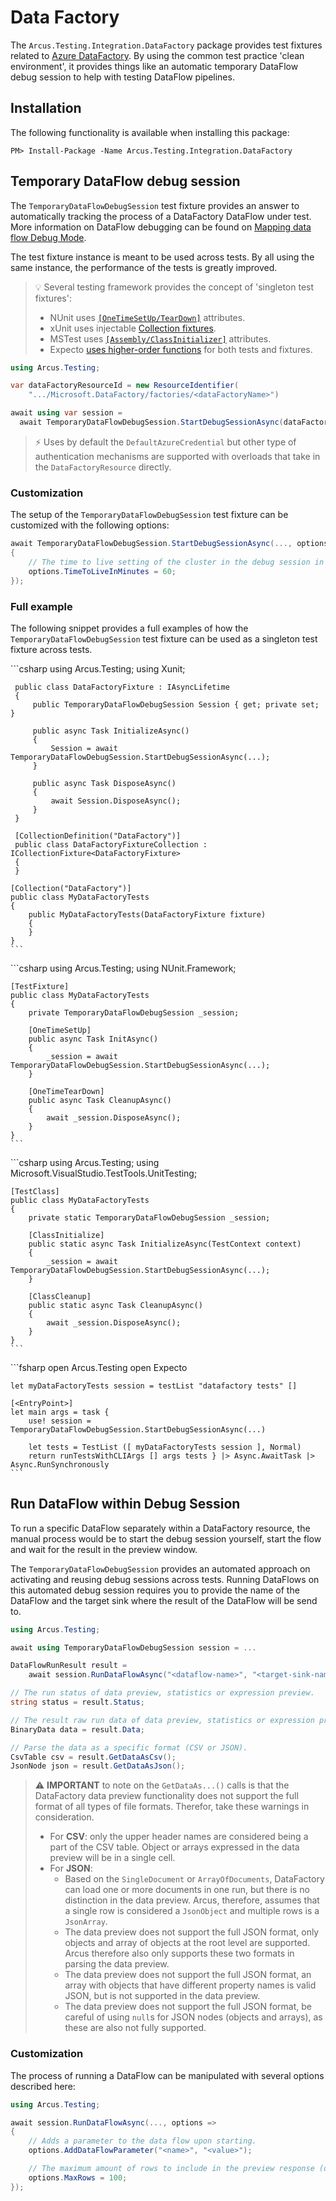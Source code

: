 
# Data Factory
The `Arcus.Testing.Integration.DataFactory` package provides test fixtures related to [Azure DataFactory](https://learn.microsoft.com/en-us/azure/data-factory/introduction). By using the common test practice 'clean environment', it provides things like an automatic temporary DataFlow debug session to help with testing DataFlow pipelines.

## Installation
The following functionality is available when installing this package:

```shell
PM> Install-Package -Name Arcus.Testing.Integration.DataFactory
```

## Temporary DataFlow debug session
The `TemporaryDataFlowDebugSession` test fixture provides an answer to automatically tracking the process of a DataFactory DataFlow under test. More information on DataFlow debugging can be found on [Mapping data flow Debug Mode](https://learn.microsoft.com/en-us/azure/data-factory/concepts-data-flow-debug-mode?tabs=data-factory).

The test fixture instance is meant to be used across tests. By all using the same instance, the performance of the tests is greatly improved.

> 💡 Several testing framework provides the concept of 'singleton test fixtures':
> * NUnit uses [`[OneTimeSetUp/TearDown]`](https://docs.nunit.org/articles/nunit/writing-tests/attributes/onetimesetup.html) attributes.
> * xUnit uses injectable [Collection fixtures](https://xunit.net/docs/shared-context).
> * MSTest uses [`[Assembly/ClassInitializer]`](https://learn.microsoft.com/en-us/visualstudio/test/using-microsoft-visualstudio-testtools-unittesting-members-in-unit-tests?view=vs-2022#attributes-used-to-provide-initialization-and-cleanups) attributes.
> * Expecto [uses higher-order functions](https://www.codit.eu/blog/writing-flexible-integration-tests-with-f-expecto/) for both tests and fixtures.

```csharp
using Arcus.Testing;

var dataFactoryResourceId = new ResourceIdentifier(
    ".../Microsoft.DataFactory/factories/<dataFactoryName>")

await using var session = 
  await TemporaryDataFlowDebugSession.StartDebugSessionAsync(dataFactoryResourceId, logger);
```

> ⚡ Uses by default the `DefaultAzureCredential` but other type of authentication mechanisms are supported with overloads that take in the `DataFactoryResource` directly.

### Customization
The setup of the `TemporaryDataFlowDebugSession` test fixture can be customized with the following options: 

```csharp
await TemporaryDataFlowDebugSession.StartDebugSessionAsync(..., options =>
{
    // The time to live setting of the cluster in the debug session in minutes (default: 90 minutes).
    options.TimeToLiveInMinutes = 60;
});
```

### Full example
The following snippet provides a full examples of how the `TemporaryDataFlowDebugSession` test fixture can be used as a singleton test fixture across tests.

<Tabs>
  <TabItem value="xunit" label="xUnit" default>
    ```csharp
    using Arcus.Testing;
    using Xunit;
    
     public class DataFactoryFixture : IAsyncLifetime
     {
         public TemporaryDataFlowDebugSession Session { get; private set; }
    
         public async Task InitializeAsync()
         {
             Session = await TemporaryDataFlowDebugSession.StartDebugSessionAsync(...);
         }
    
         public async Task DisposeAsync()
         {
             await Session.DisposeAsync();
         }
     }
    
     [CollectionDefinition("DataFactory")]
     public class DataFactoryFixtureCollection : ICollectionFixture<DataFactoryFixture>
     {
     }
    
    [Collection("DataFactory")]
    public class MyDataFactoryTests
    {
        public MyDataFactoryTests(DataFactoryFixture fixture)
        {
        }
    }
    ```
  </TabItem>
  <TabItem value="nunit" label="NUnit">
    ```csharp
    using Arcus.Testing;
    using NUnit.Framework;
  
    [TestFixture]
    public class MyDataFactoryTests
    {
        private TemporaryDataFlowDebugSession _session;
  
        [OneTimeSetUp]
        public async Task InitAsync()
        {
            _session = await TemporaryDataFlowDebugSession.StartDebugSessionAsync(...);
        }
  
        [OneTimeTearDown]
        public async Task CleanupAsync()
        {
            await _session.DisposeAsync();
        }
    }
    ```
  </TabItem>
  <TabItem value="mstest" label="MSTest">
    ```csharp
    using Arcus.Testing;
    using Microsoft.VisualStudio.TestTools.UnitTesting;

    [TestClass]
    public class MyDataFactoryTests
    {
        private static TemporaryDataFlowDebugSession _session;

        [ClassInitialize]
        public static async Task InitializeAsync(TestContext context)
        {
            _session = await TemporaryDataFlowDebugSession.StartDebugSessionAsync(...);
        }

        [ClassCleanup]
        public static async Task CleanupAsync()
        {
            await _session.DisposeAsync();
        }
    } 
    ```
  </TabItem>
  <TabItem value="expecto" label="Expecto">
    ```fsharp
    open Arcus.Testing
    open Expecto

    let myDataFactoryTests session = testList "datafactory tests" []

    [<EntryPoint>]
    let main args = task {
        use! session = TemporaryDataFlowDebugSession.StartDebugSessionAsync(...)

        let tests = TestList ([ myDataFactoryTests session ], Normal)
        return runTestsWithCLIArgs [] args tests } |> Async.AwaitTask |> Async.RunSynchronously
    ```
  </TabItem>
</Tabs>

## Run DataFlow within Debug Session
To run a specific DataFlow separately within a DataFactory resource, the manual process would be to start the debug session yourself, start the flow and wait for the result in the preview window.

The `TemporaryDataFlowDebugSession` provides an automated approach on activating and reusing debug sessions across tests. Running DataFlows on this automated debug session requires you to provide the name of the DataFlow and the target sink where the result of the DataFlow will be send to.

```csharp
using Arcus.Testing;

await using TemporaryDataFlowDebugSession session = ...

DataFlowRunResult result = 
    await session.RunDataFlowAsync("<dataflow-name>", "<target-sink-name>");

// The run status of data preview, statistics or expression preview.
string status = result.Status;

// The result raw run data of data preview, statistics or expression preview.
BinaryData data = result.Data;

// Parse the data as a specific format (CSV or JSON).
CsvTable csv = result.GetDataAsCsv();
JsonNode json = result.GetDataAsJson();
```

> ⚠️ **IMPORTANT** to note on the `GetDataAs...()` calls is that the DataFactory data preview functionality does not support the full format of all types of file formats. Therefor, take these warnings in consideration.
> * For **CSV**: only the upper header names are considered being a part of the CSV table. Object or arrays expressed in the data preview will be in a single cell.
> * For **JSON**:
>   * Based on the `SingleDocument` or `ArrayOfDocuments`, DataFactory can load one or more documents in one run, but there is no distinction in the data preview. Arcus, therefore, assumes that a single row is considered a `JsonObject` and multiple rows is a `JsonArray`.
>   * The data preview does not support the full JSON format, only objects and array of objects at the root level are supported. Arcus therefore also only supports these two formats in parsing the data preview.
>   * The data preview does not support the full JSON format, an array with objects that have different property names is valid JSON, but is not supported in the data preview. 
>   * The data preview does not support the full JSON format, be careful of using `null`s for JSON nodes (objects and arrays), as these are also not fully supported.

### Customization
The process of running a DataFlow can be manipulated with several options described here:

```csharp
using Arcus.Testing;

await session.RunDataFlowAsync(..., options =>
{
    // Adds a parameter to the data flow upon starting.
    options.AddDataFlowParameter("<name>", "<value>");

    // The maximum amount of rows to include in the preview response (default: 100 rows).
    options.MaxRows = 100;
});
```